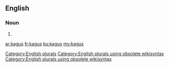 ==English==

===Noun===
{{head|en}}

# {{plural of|kagu}}

[[Category:English plurals]][[Category:English plurals using obsolete wikisyntax]][[Category:English plurals using obsolete wikisyntax]]

[[ar:kagus]]
[[fr:kagus]]
[[ku:kagus]]
[[my:kagus]]